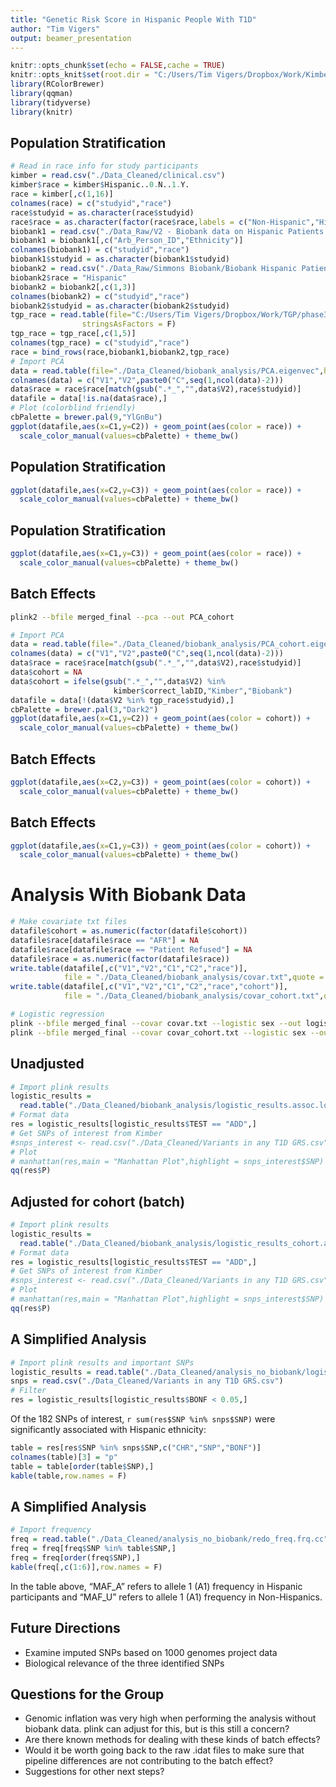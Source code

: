 ```yaml
---
title: "Genetic Risk Score in Hispanic People With T1D"
author: "Tim Vigers"
output: beamer_presentation
---
```


```r
knitr::opts_chunk$set(echo = FALSE,cache = TRUE)
knitr::opts_knit$set(root.dir = "C:/Users/Tim Vigers/Dropbox/Work/Kimber Simmons/GWAS")
library(RColorBrewer)
library(qqman)
library(tidyverse)
library(knitr)
```

## Population Stratification

```r
# Read in race info for study participants
kimber = read.csv("./Data_Cleaned/clinical.csv")
kimber$race = kimber$Hispanic..0.N..1.Y.
race = kimber[,c(1,16)]
colnames(race) = c("studyid","race")
race$studyid = as.character(race$studyid)
race$race = as.character(factor(race$race,labels = c("Non-Hispanic","Hispanic")))
biobank1 = read.csv("./Data_Raw/V2 - Biobank data on Hispanic Patients - Full Genetic Request/Table 1 Patient.csv")
biobank1 = biobank1[,c("Arb_Person_ID","Ethnicity")]
colnames(biobank1) = c("studyid","race")
biobank1$studyid = as.character(biobank1$studyid)
biobank2 = read.csv("./Data_Raw/Simmons Biobank/Biobank Hispanic Patients - Compass Mapping File.csv")
biobank2$race = "Hispanic"
biobank2 = biobank2[,c(1,3)]
colnames(biobank2) = c("studyid","race")
biobank2$studyid = as.character(biobank2$studyid)
tgp_race = read.table(file="C:/Users/Tim Vigers/Dropbox/Work/TGP/phase3_corrected.psam",
                stringsAsFactors = F)
tgp_race = tgp_race[,c(1,5)]
colnames(tgp_race) = c("studyid","race")
race = bind_rows(race,biobank1,biobank2,tgp_race)
# Import PCA
data = read.table(file="./Data_Cleaned/biobank_analysis/PCA.eigenvec",header=FALSE)
colnames(data) = c("V1","V2",paste0("C",seq(1,ncol(data)-2)))
data$race = race$race[match(gsub(".*_","",data$V2),race$studyid)]
datafile = data[!is.na(data$race),]
# Plot (colorblind friendly)
cbPalette = brewer.pal(9,"YlGnBu")
ggplot(datafile,aes(x=C1,y=C2)) + geom_point(aes(color = race)) + 
  scale_color_manual(values=cbPalette) + theme_bw()
```

## Population Stratification

```r
ggplot(datafile,aes(x=C2,y=C3)) + geom_point(aes(color = race)) + 
  scale_color_manual(values=cbPalette) + theme_bw()
```

## Population Stratification

```r
ggplot(datafile,aes(x=C1,y=C3)) + geom_point(aes(color = race)) + 
  scale_color_manual(values=cbPalette) + theme_bw()
```

## Batch Effects

```bash
plink2 --bfile merged_final --pca --out PCA_cohort
```

```r
# Import PCA
data = read.table(file="./Data_Cleaned/biobank_analysis/PCA_cohort.eigenvec",header=FALSE)
colnames(data) = c("V1","V2",paste0("C",seq(1,ncol(data)-2)))
data$race = race$race[match(gsub(".*_","",data$V2),race$studyid)]
data$cohort = NA
data$cohort = ifelse(gsub(".*_","",data$V2) %in%
                       kimber$correct_labID,"Kimber","Biobank")
datafile = data[!(data$V2 %in% tgp_race$studyid),]
cbPalette = brewer.pal(3,"Dark2")
ggplot(datafile,aes(x=C1,y=C2)) + geom_point(aes(color = cohort)) + 
  scale_color_manual(values=cbPalette) + theme_bw()
```

## Batch Effects

```r
ggplot(datafile,aes(x=C2,y=C3)) + geom_point(aes(color = cohort)) + 
  scale_color_manual(values=cbPalette) + theme_bw()
```

## Batch Effects

```r
ggplot(datafile,aes(x=C1,y=C3)) + geom_point(aes(color = cohort)) + 
  scale_color_manual(values=cbPalette) + theme_bw()
```

# Analysis With Biobank Data

```r
# Make covariate txt files
datafile$cohort = as.numeric(factor(datafile$cohort))
datafile$race[datafile$race == "AFR"] = NA
datafile$race[datafile$race == "Patient Refused"] = NA
datafile$race = as.numeric(factor(datafile$race))
write.table(datafile[,c("V1","V2","C1","C2","race")],
            file = "./Data_Cleaned/biobank_analysis/covar.txt",quote = F,row.names = F)
write.table(datafile[,c("V1","V2","C1","C2","race","cohort")],
            file = "./Data_Cleaned/biobank_analysis/covar_cohort.txt",quote = F,row.names = F)
```

```bash
# Logistic regression
plink --bfile merged_final --covar covar.txt --logistic sex --out logistic_results
plink --bfile merged_final --covar covar_cohort.txt --logistic sex --out logistic_results_cohort
```

## Unadjusted

```r
# Import plink results
logistic_results =
  read.table("./Data_Cleaned/biobank_analysis/logistic_results.assoc.logistic",header = T)
# Format data
res = logistic_results[logistic_results$TEST == "ADD",]
# Get SNPs of interest from Kimber
#snps_interest <- read.csv("./Data_Cleaned/Variants in any T1D GRS.csv")
# Plot
# manhattan(res,main = "Manhattan Plot",highlight = snps_interest$SNP)
qq(res$P)
```

## Adjusted for cohort (batch)

```r
# Import plink results
logistic_results =
  read.table("./Data_Cleaned/biobank_analysis/logistic_results_cohort.assoc.logistic",header = T)
# Format data
res = logistic_results[logistic_results$TEST == "ADD",]
# Get SNPs of interest from Kimber
#snps_interest <- read.csv("./Data_Cleaned/Variants in any T1D GRS.csv")
# Plot
# manhattan(res,main = "Manhattan Plot",highlight = snps_interest$SNP)
qq(res$P)
```

## A Simplified Analysis

```r
# Import plink results and important SNPs
logistic_results = read.table("./Data_Cleaned/analysis_no_biobank/logistic_results.assoc.logistic.adjusted",header = T)
snps = read.csv("./Data_Cleaned/Variants in any T1D GRS.csv")
# Filter
res = logistic_results[logistic_results$BONF < 0.05,]
```

Of the 182 SNPs of interest, `r sum(res$SNP %in% snps$SNP)` were significantly associated with Hispanic ethnicity:

```r
table = res[res$SNP %in% snps$SNP,c("CHR","SNP","BONF")]
colnames(table)[3] = "p"
table = table[order(table$SNP),]
kable(table,row.names = F)
```

## A Simplified Analysis

```r
# Import frequency
freq = read.table("./Data_Cleaned/analysis_no_biobank/redo_freq.frq.cc",header = T)
freq = freq[freq$SNP %in% table$SNP,]
freq = freq[order(freq$SNP),]
kable(freq[,c(1:6)],row.names = F)
```

In the table above, "MAF_A"	refers to allele 1 (A1) frequency in Hispanic participants and "MAF_U" refers to allele 1 (A1) frequency in Non-Hispanics.

## Future Directions

- Examine imputed SNPs based on 1000 genomes project data
- Biological relevance of the three identified SNPs

## Questions for the Group

- Genomic inflation was very high when performing the analysis without biobank data. plink can adjust for this, but is this still a concern?
- Are there known methods for dealing with these kinds of batch effects?
- Would it be worth going back to the raw .idat files to make sure that pipeline differences are not contributing to the batch effect?
- Suggestions for other next steps? 
